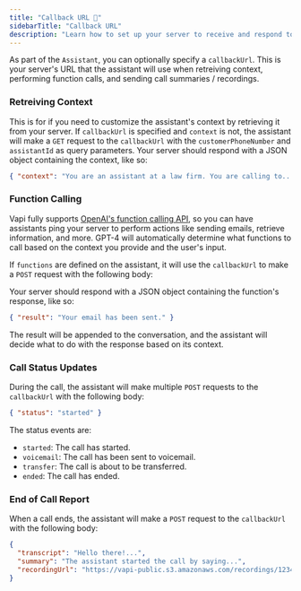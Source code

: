 ```yaml
---
title: "Callback URL 🧠"
sidebarTitle: "Callback URL"
description: "Learn how to set up your server to receive and respond to messages from Vapi."
---
```


As part of the `Assistant`, you can optionally specify a `callbackUrl`. This is your server's URL that the assistant will use when retreiving context, performing function calls, and sending call summaries / recordings.

### Retreiving Context

This is for if you need to customize the assistant's context by retrieving it from your server. If `callbackUrl` is specified and `context` is not, the assistant will make a `GET` request to the `callbackUrl` with the `customerPhoneNumber` and `assistantId` as query parameters. Your server should respond with a JSON object containing the context, like so:

```json
{ "context": "You are an assistant at a law firm. You are calling to..." }
```

### Function Calling

Vapi fully supports [OpenAI's function calling API](https://platform.openai.com/docs/guides/gpt/function-calling), so you can have assistants ping your server to perform actions like sending emails, retrieve information, and more. GPT-4 will automatically determine what functions to call based on the context you provide and the user's input.

If `functions` are defined on the assistant, it will use the `callbackUrl` to make a `POST` request with the following body:

<Snippet file="function.body.mdx" />

Your server should respond with a JSON object containing the function's response, like so:

```json
{ "result": "Your email has been sent." }
```

The result will be appended to the conversation, and the assistant will decide what to do with the response based on its context.

### Call Status Updates

During the call, the assistant will make multiple `POST` requests to the `callbackUrl` with the following body:

```json
{ "status": "started" }
```

The status events are:

- `started`: The call has started.
- `voicemail`: The call has been sent to voicemail.
- `transfer`: The call is about to be transferred.
- `ended`: The call has ended.

### End of Call Report

When a call ends, the assistant will make a `POST` request to the `callbackUrl` with the following body:

```json
{
  "transcript": "Hello there!...",
  "summary": "The assistant started the call by saying...",
  "recordingUrl": "https://vapi-public.s3.amazonaws.com/recordings/1234.mp3"
}
```
